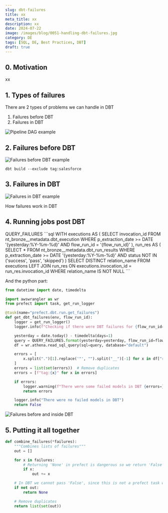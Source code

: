 ```yaml
---
slug: dbt-failures
title: xx
meta_title: xx
description: xx
date: 2024-07-22
image: /images/blog/0051-handling-dbt-failures.jpg
category: DE
tags: [SQL, DE, Best Practices, DBT]
draft: true
---
```


## 0. Motivation

xx

## 1. Types of failures

There are 2 types of problems we can handle in DBT

1. Failures before DBT
2. Failures in DBT

![Pipeline DAG example](../../images/posts/2024/0051-pipeline-dag.jpg)

## 2. Failures before DBT

![Failures before DBT example](../../images/posts/2024/0051-pre-dbt-failure.jpg)

`dbt build --exclude tag:salesforce`

## 3. Failures in DBT

![Failures in DBT example](../../images/posts/2024/0051-dbt-failure.jpg)

How failures work in DBT

<FancyLink linkText="Running DBT with AWS ECS (Fargate) | 8.2. DBT run results" url="https://villoro.com/blog/running-dbt-with-aws-ecs-fargate/#82-dbt-run-results" dark="true"/>

## 4. Running jobs post DBT

<TerminalOutput color="stone">
  QUERY_FAILURES
</TerminalOutput>
```sql
WITH executions AS (
    SELECT invocation_id
    FROM nt_bronze__metadata.dbt_execution
    WHERE p_extraction_date >= DATE '{yesterday:%Y-%m-%d}'
        AND flow_run_id = '{flow_run_id}'
), run_res AS (
    SELECT *
    FROM nt_bronze__metadata.dbt_run_results
    WHERE p_extraction_date >= DATE '{yesterday:%Y-%m-%d}'
        AND status NOT IN ('success', 'pass', 'skipped')
)
SELECT DISTINCT relation_name
FROM executions
LEFT JOIN run_res
    ON executions.invocation_id = run_res.invocation_id
WHERE relation_name IS NOT NULL
```

And the python part:

```python
from datetime import date, timedelta

import awswrangler as wr
from prefect import task, get_run_logger

@task(name="prefect.dbt.run.get_failures")
def get_dbt_failures(env, flow_run_id):
    logger = get_run_logger()
    logger.info(f"Checking if there were DBT failures for {flow_run_id=}")

    yesterday = date.today() - timedelta(days=1)
    query = QUERY_FAILURES.format(yesterday=yesterday, flow_run_id=flow_run_id)
    df = wr.athena.read_sql_query(sql=query, database="default")

    errors = [
        x.split(".")[1].replace('"', "").split("__")[-1] for x in df["relation_name"]
    ]
    errors = list(set(errors))  # Remove duplicates
    errors = [f"tag:{x}" for x in errors]

    if errors:
        logger.warning(f"There were some failed models in DBT {errors=}")
        return errors

    logger.info("There were no failed models in DBT")
    return False
```


![Failures before and inside DBT](../../images/posts/2024/0051-both-failures.jpg)

## 5. Putting it all together

```python
def combine_failures(*failures):
    """Combines lists of failures"""
    out = []

    for x in failures:
        # Returning 'None' in prefect is dangerous so we return 'False' instead
        if x:
            out += x

    # In DBT we cannot pass 'False', since this is not a prefect task we can return 'None'
    if not out:
        return None

    # Remove duplicates
    return list(set(out))
```

